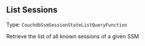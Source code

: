 


## List Sessions

Type: `CouchdbSsmSessionStateListQueryFunction`

Retrieve the list of all known sessions of a given SSM


